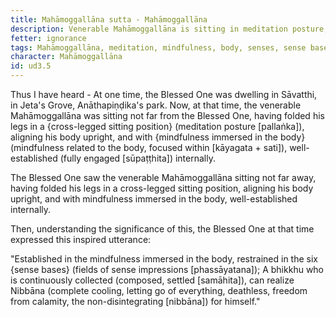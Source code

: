 ```yaml
---
title: Mahāmoggallāna sutta - Mahāmoggallāna
description: Venerable Mahāmoggallāna is sitting in meditation posture, aligning his body upright, and having set up mindfulness immersed in the body. The Blessed One sees this and expresses an inspired utterance.
fetter: ignorance
tags: Mahāmoggallāna, meditation, mindfulness, body, senses, sense bases, Nibbāna, ud, ud3
character: Mahāmoggallāna
id: ud3.5
---
```


Thus I have heard - At one time, the Blessed One was dwelling in Sāvatthi, in Jeta's Grove, Anāthapiṇḍika's park. Now, at that time, the venerable Mahāmoggallāna was sitting not far from the Blessed One, having folded his legs in a \{cross-legged sitting position} (meditation posture [pallaṅka]), aligning his body upright, and with \{mindfulness immersed in the body} (mindfulness related to the body, focused within [kāyagata + sati]), well-established (fully engaged [sūpaṭṭhita]) internally.

The Blessed One saw the venerable Mahāmoggallāna sitting not far away, having folded his legs in a cross-legged sitting position, aligning his body upright, and with mindfulness immersed in the body, well-established internally.

Then, understanding the significance of this, the Blessed One at that time expressed this inspired utterance:

"Established in the mindfulness immersed in the body,
restrained in the six \{sense bases} (fields of sense impressions [phassāyatana]);
A bhikkhu who is continuously collected (composed, settled [samāhita]),
can realize Nibbāna (complete cooling, letting go of everything, deathless, freedom from calamity, the non-disintegrating [nibbāna]) for himself."